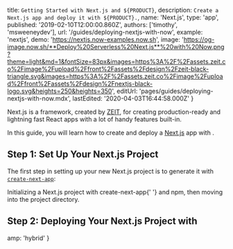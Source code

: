 

  title: `Getting Started with Next.js and ${PRODUCT}`,
  description: `Create a Next.js app and deploy it with ${PRODUCT}.`,
  name: 'Next.js',
  type: 'app',
  published: '2019-02-10T12:00:00.860Z',
  authors: ['timothy', 'msweeneydev'],
  url: '/guides/deploying-nextjs-with-now',
  example: 'nextjs',
  demo: 'https://nextjs.now-examples.now.sh',
  image:
    'https://og-image.now.sh/**Deploy%20Serverless%20Next.js**%20with%20Now.png?theme=light&md=1&fontSize=83px&images=https%3A%2F%2Fassets.zeit.co%2Fimage%2Fupload%2Ffront%2Fassets%2Fdesign%2Fzeit-black-triangle.svg&images=https%3A%2F%2Fassets.zeit.co%2Fimage%2Fupload%2Ffront%2Fassets%2Fdesign%2Fnextjs-black-logo.svg&heights=250&heights=350',
  editUrl: 'pages/guides/deploying-nextjs-with-now.mdx',
  lastEdited: '2020-04-03T16:44:58.000Z'
}

Next.js is a framework, created by [ZEIT](https://zeit.co), for creating production-ready and lightning fast React apps with a lot of handy features built-in.

In this guide, you will learn how to create and deploy a [Next.js](https://nextjs.org/) app with [<ProductName/>](/).

## Step 1: Set Up Your Next.js Project

The first step in setting up your new Next.js project is to generate it with [`create-next-app`](https://github.com/zeit/next.js#quick-start):

<Snippet dark text="npm init next-app my-next-app && cd my-next-app" />
<Caption>
  Initializing a Next.js project with <InlineCode>create-next-app</InlineCode>{' '}
  and <Link href="https://www.npmjs.com/">npm</Link>, then moving into the project directory.
</Caption>

## Step 2: Deploying Your Next.js Project with <ProductName/>

<DeploySection meta={meta} />


  amp: 'hybrid'
}
